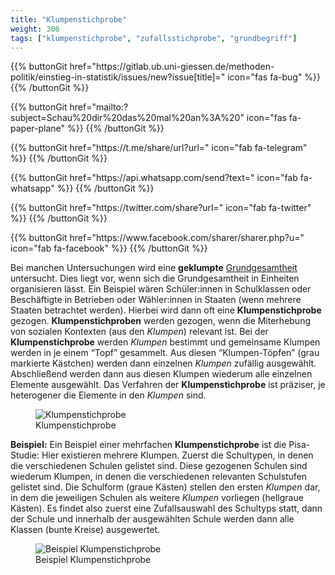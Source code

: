 ```yaml
---
title: "Klumpenstichprobe"
weight: 306
tags: ["klumpenstichprobe", "zufallsstichprobe", "grundbegriff"]
---
```


{{% buttonGit href=\"https\:\/\/gitlab.ub.uni-giessen.de\/methoden-politik\/einstieg-in-statistik\/issues\/new?issue[title]=\" icon=\"fas fa-bug\" %}} {{% /buttonGit %}} 

{{% buttonGit href=\"mailto\:?subject=Schau\%20dir\%20das\%20mal\%20an\%3A\%20\" icon=\"fas fa-paper-plane\" %}} {{% /buttonGit %}}

{{% buttonGit href=\"https\:\/\/t.me\/share\/url?url=\" icon=\"fab fa-telegram\" %}} {{% /buttonGit %}}

{{% buttonGit href=\"https\:\/\/api.whatsapp.com\/send?text=\" icon=\"fab fa-whatsapp\" %}} {{% /buttonGit %}}

{{% buttonGit href=\"https\:\/\/twitter.com\/share?url=\" icon=\"fab fa-twitter\" %}} {{% /buttonGit %}}

{{% buttonGit href=\"https\:\/\/www.facebook.com\/sharer\/sharer.php?u=\" icon=\"fab fa-facebook\" %}} {{% /buttonGit %}}

Bei manchen Untersuchungen wird eine **geklumpte** [Grundgesamtheit](../../glossar/grundgesamtheit/index.html) untersucht. Dies liegt vor, wenn sich die Grundgesamtheit in Einheiten organisieren lässt. Ein Beispiel wären Schüler:innen in Schulklassen oder Beschäftigte in Betrieben oder Wähler:innen in Staaten (wenn mehrere Staaten betrachtet werden). Hierbei wird dann oft eine **Klumpenstichprobe** gezogen. **Klumpenstichproben** werden gezogen, wenn die Miterhebung von sozialen Kontexten (aus den *Klumpen*) relevant ist. Bei der **Klumpenstichprobe** werden *Klumpen* bestimmt und gemeinsame Klumpen werden in je einem "Topf" gesammelt. Aus diesen "Klumpen-Töpfen" (grau markierte Kästchen) werden dann einzelnen *Klumpen* zufällig ausgewählt. Abschließend werden dann aus diesen Klumpen wiederum alle einzelnen Elemente ausgewählt. Das Verfahren der **Klumpenstichprobe** ist präziser, je heterogener die Elemente in den *Klumpen* sind.

![Klumpenstichprobe](../images/klumpen.png)

**Beispiel:**
Ein Beispiel einer mehrfachen **Klumpenstichprobe** ist die Pisa-Studie: Hier existieren mehrere Klumpen. Zuerst die Schultypen, in denen die verschiedenen Schulen gelistet sind. Diese gezogenen Schulen sind wiederum Klumpen, in denen die verschiedenen relevanten Schulstufen gelistet sind. Die Schulform (graue Kästen) stellen den ersten *Klumpen* dar, in dem die jeweiligen Schulen als weitere *Klumpen* vorliegen (hellgraue Kästen). Es findet also zuerst eine Zufallsauswahl des Schultyps statt, dann der Schule und innerhalb der ausgewählten Schule werden dann alle Klassen (bunte Kreise) ausgewertet.

![Beispiel Klumpenstichprobe](../images/klumpen-beispiel.png){Width=50%}
